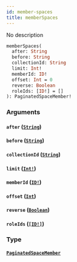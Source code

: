 ```yaml
---
id: member-spaces
title: memberSpaces
---
```


No description

```graphql
memberSpaces(
  after: String
  before: String
  collectionId: String
  limit: Int!
  memberId: ID!
  offset: Int = 0
  reverse: Boolean
  roleIds: [ID!] = []
): PaginatedSpaceMember!

```

### Arguments

#### `after` ([`String`](/docs/graphql/scalars/string))

#### `before` ([`String`](/docs/graphql/scalars/string))

#### `collectionId` ([`String`](/docs/graphql/scalars/string))

#### `limit` ([`Int!`](/docs/graphql/scalars/int))

#### `memberId` ([`ID!`](/docs/graphql/scalars/id))

#### `offset` ([`Int`](/docs/graphql/scalars/int))

#### `reverse` ([`Boolean`](/docs/graphql/scalars/boolean))

#### `roleIds` ([`[ID!]`](/docs/graphql/scalars/id))

### Type

#### [`PaginatedSpaceMember`](/docs/graphql/objects/paginated-space-member)
